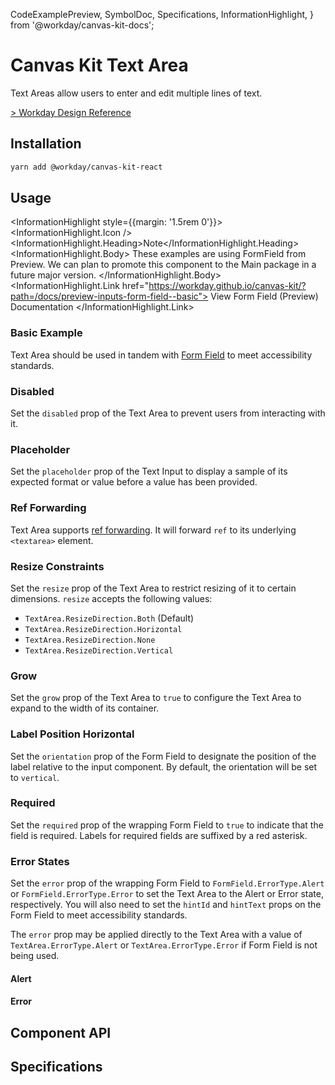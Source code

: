   CodeExamplePreview,
  SymbolDoc,
  Specifications,
  InformationHighlight,
} from '@workday/canvas-kit-docs';

<Meta of={TextAreaStories} />

# Canvas Kit Text Area

Text Areas allow users to enter and edit multiple lines of text.

[> Workday Design Reference](https://design.workday.com/components/inputs/text-area)

## Installation

```sh
yarn add @workday/canvas-kit-react
```

## Usage

<InformationHighlight style={{margin: '1.5rem 0'}}>
  <InformationHighlight.Icon />
  <InformationHighlight.Heading>Note</InformationHighlight.Heading>
  <InformationHighlight.Body>
    These examples are using FormField from Preview. We can plan to promote this component to the
    Main package in a future major version.
  </InformationHighlight.Body>
  <InformationHighlight.Link href="https://workday.github.io/canvas-kit/?path=/docs/preview-inputs-form-field--basic">
    View Form Field (Preview) Documentation
  </InformationHighlight.Link>
</InformationHighlight>

### Basic Example

Text Area should be used in tandem with [Form Field](/components/inputs/form-field/) to meet
accessibility standards.

<CodeExamplePreview code={Basic} />

### Disabled

Set the `disabled` prop of the Text Area to prevent users from interacting with it.

<CodeExamplePreview code={Disabled} />

### Placeholder

Set the `placeholder` prop of the Text Input to display a sample of its expected format or value
before a value has been provided.

<CodeExamplePreview code={Placeholder} />

### Ref Forwarding

Text Area supports [ref forwarding](https://reactjs.org/docs/forwarding-refs.html). It will forward
`ref` to its underlying `<textarea>` element.

<CodeExamplePreview code={RefForwarding} />

### Resize Constraints

Set the `resize` prop of the Text Area to restrict resizing of it to certain dimensions. `resize`
accepts the following values:

- `TextArea.ResizeDirection.Both` (Default)
- `TextArea.ResizeDirection.Horizontal`
- `TextArea.ResizeDirection.None`
- `TextArea.ResizeDirection.Vertical`

<CodeExamplePreview code={ResizeConstraints} />

### Grow

Set the `grow` prop of the Text Area to `true` to configure the Text Area to expand to the width of
its container.

<CodeExamplePreview code={Grow} />

### Label Position Horizontal

Set the `orientation` prop of the Form Field to designate the position of the label relative to the
input component. By default, the orientation will be set to `vertical`.

<CodeExamplePreview code={LabelPosition} />

### Required

Set the `required` prop of the wrapping Form Field to `true` to indicate that the field is required.
Labels for required fields are suffixed by a red asterisk.

<CodeExamplePreview code={Required} />

### Error States

Set the `error` prop of the wrapping Form Field to `FormField.ErrorType.Alert` or
`FormField.ErrorType.Error` to set the Text Area to the Alert or Error state, respectively. You will
also need to set the `hintId` and `hintText` props on the Form Field to meet accessibility
standards.

The `error` prop may be applied directly to the Text Area with a value of `TextArea.ErrorType.Alert`
or `TextArea.ErrorType.Error` if Form Field is not being used.

#### Alert

<CodeExamplePreview code={Alert} />

#### Error

<CodeExamplePreview code={Error} />

## Component API

<SymbolDoc name="TextArea" fileName="/react/" />

## Specifications

<Specifications file="TextArea.spec.ts" name="Text Area" />
